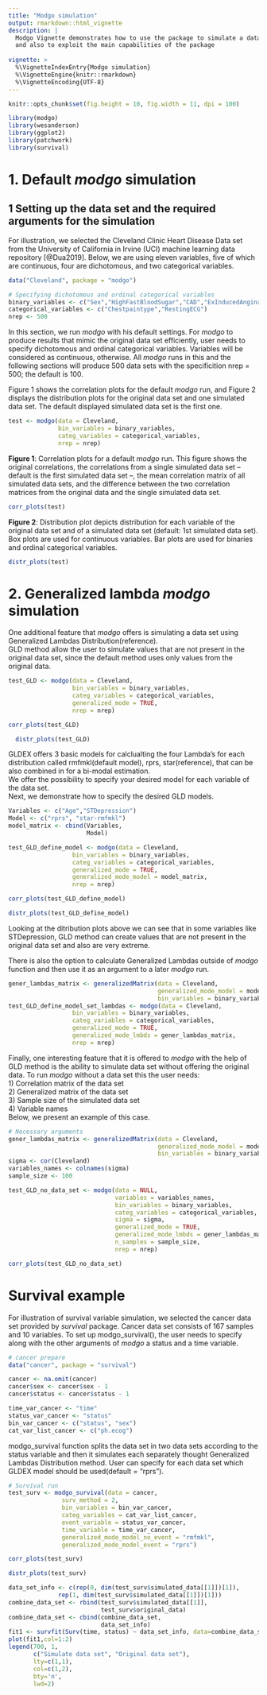 ---
title: "Modgo simulation"
output: rmarkdown::html_vignette
description: |
  Modgo Vignette demonstrates how to use the package to simulate a data set, 
  and also to exploit the main capabilities of the package
  
vignette: >
  %\VignetteIndexEntry{Modgo simulation}
  %\VignetteEngine{knitr::rmarkdown}
  %\VignetteEncoding{UTF-8}
---
```{r include = FALSE}
knitr::opts_chunk$set(fig.height = 10, fig.width = 11, dpi = 100)
```

```{r setup, warning=FALSE, include = FALSE}
library(modgo)
library(wesanderson)
library(ggplot2)
library(patchwork)
library(survival)
```
# 1. Default *modgo* simulation
## 1 Setting up the data set and the required arguments for the simulation

For illustration, we selected the Cleveland Clinic Heart Disease Data set from the University of California in Irvine (UCI) machine learning data repository [@Dua2019]. 
Below, we are using eleven variables, five of which are continuous, four are dichotomous, and two categorical variables.
```{r data}
data("Cleveland", package = "modgo")
```

```{r basic_arguments}
# Specifying dichotomous and ordinal categorical variables
binary_variables <- c("Sex","HighFastBloodSugar","CAD","ExInducedAngina")
categorical_variables <- c("Chestpaintype","RestingECG")
nrep <- 500
```

In this section, we run *modgo* with his default settings. For *modgo* to produce
results that mimic the original data set efficiently, user needs to specify dichotomous and ordinal categorical variables. Variables will be considered as continuous, otherwise. All *modgo* runs in this and the following sections will produce 500 data sets with the specificition nrep = 500; the default is 100. 

Figure 1 shows the correlation plots for the default *modgo* run, and Figure 2 displays the distribution plots for the original data set and one simulated data set. The default displayed simulated data set is the first one.

```{r default_test}
test <- modgo(data = Cleveland,
              bin_variables = binary_variables,
              categ_variables = categorical_variables,
              nrep = nrep)
```


**Figure 1**: Correlation plots for a default *modgo* run. 
This figure shows the original correlations, the correlations from a single simulated data set -- default is the first simulated data set --, the mean correlation matrix of all simulated data sets, and the difference between the two correlation matrices from the original data and the single simulated data set.  

```{r correlation_default,echo=FALSE}
corr_plots(test)
```


**Figure 2**: Distribution plot depicts distribution for each variable of the 
original data set and of a simulated data set (default: 1st simulated data set). 
Box plots are used for continuous variables. Bar plots are used for binaries and ordinal 
categorical variables.   

```{r distr_default,echo=FALSE}
distr_plots(test)
```


# 2. Generalized lambda *modgo* simulation

One additional feature that *modgo* offers is simulating a data set using
Generalized Lambdas Distribution(reference).  
GLD method allow the user to simulate values that are not present in the
original data set, since the default method uses only values from the original
data.



```{r GLD_run}
test_GLD <- modgo(data = Cleveland,
                  bin_variables = binary_variables,
                  categ_variables = categorical_variables,
                  generalized_mode = TRUE,
                  nrep = nrep)
```



```{r correlation_GLD,echo=FALSE}
corr_plots(test_GLD)
```

```{r distr_GLD,echo=FALSE}
  distr_plots(test_GLD)
```

GLDEX offers 3 basic models for calclualting the four Lambda's for each
distribution called rmfmkl(default model), rprs, star(reference), that can be also combined in
for a bi-modal estimation.  
We offer the possibility to specify your desired model for each variable of the 
data set.  
Next, we demonstrate how to specify the desired GLD models.



```{r arguments_GLD_def_model}
Variables <- c("Age","STDepression")
Model <- c("rprs", "star-rmfmkl")
model_matrix <- cbind(Variables,
                      Model)
```

```{r GLD_run_def_model}
test_GLD_define_model <- modgo(data = Cleveland,
                  bin_variables = binary_variables,
                  categ_variables = categorical_variables,
                  generalized_mode = TRUE,
                  generalized_mode_model = model_matrix,
                  nrep = nrep)
```



```{r correlation_GLD_def_model,echo=FALSE}
corr_plots(test_GLD_define_model)
```

```{r distr_GLD_def_model,echo=FALSE}
distr_plots(test_GLD_define_model)
```

Looking at the ditribution plots above we can see that in some variables like
STDepression, GLD method can create values that are not present in the original
data set and also are very extreme.

There is also the option to calculate Generalized Lambdas outside of *modgo*
function and then use it as an argument to a later *modgo* run.

```{r GLD_run_def_model_set_lambdas}
gener_lambdas_matrix <- generalizedMatrix(data = Cleveland,
                                          generalized_mode_model = model_matrix,
                                          bin_variables = binary_variables) 
test_GLD_define_model_set_lambdas <- modgo(data = Cleveland,
                  bin_variables = binary_variables,
                  categ_variables = categorical_variables,
                  generalized_mode = TRUE,
                  generalized_mode_lmbds = gener_lambdas_matrix,
                  nrep = nrep)
```

Finally, one interesting feature that it is offered to *modgo* with the help of 
GLD method is the ability to simulate data set without offering the original data.
To run *modgo* without a data set this the user needs:  
1) Correlation matrix of the data set  
2) Generalized matrix of the data set  
3) Sample size of the simulated data set  
4) Variable names  
Below, we present an example of this case.
```{r GLD_run_no_data_set}
# Necessary arguments
gener_lambdas_matrix <- generalizedMatrix(data = Cleveland,
                                          generalized_mode_model = model_matrix,
                                          bin_variables = binary_variables)
sigma <- cor(Cleveland)
variables_names <- colnames(sigma)
sample_size <- 100

test_GLD_no_data_set <- modgo(data = NULL,
                              variables = variables_names,
                              bin_variables = binary_variables,
                              categ_variables = categorical_variables,
                              sigma = sigma,
                              generalized_mode = TRUE,
                              generalized_mode_lmbds = gener_lambdas_matrix,
                              n_samples = sample_size,
                              nrep = nrep)


```

```{r correlation_GLD_run_no_data_set,echo=FALSE}
corr_plots(test_GLD_no_data_set)
```

# Survival example

For illustration of survival variable simulation, we selected the cancer data set
provided by *survival* package. Cancer data set consists of 167 samples and
10 variables. To set up modgo_survival(), the user needs to specify along with 
the other arguments of *modgo* a status and a time variable.
```{r survival_data_set}
# cancer prepare
data("cancer", package = "survival")

cancer <- na.omit(cancer)
cancer$sex <- cancer$sex - 1
cancer$status <- cancer$status - 1

time_var_cancer <- "time"
status_var_cancer <- "status"
bin_var_cancer <- c("status", "sex")
cat_var_list_cancer <- c("ph.ecog")


```

modgo_survival function splits the data set in two data sets according to
the status variable and then it simulates each separately thought Generalized
Lambdas Distribution method. User can specify for each data set which GLDEX
model should be used(default = "rprs").

```{r survival_data_set_run}
# Survival run
test_surv <- modgo_survival(data = cancer,
               surv_method = 2,
               bin_variables = bin_var_cancer,
               categ_variables = cat_var_list_cancer,
               event_variable = status_var_cancer,
               time_variable = time_var_cancer,
               generalized_mode_model_no_event = "rmfmkl",
               generalized_mode_model_event = "rprs")

```

```{r survival_data_set_corr, echo=FALSE}
corr_plots(test_surv)
```
```{r survival_data_set_distr, echo=FALSE}
distr_plots(test_surv)
```

```{r survival_data_set_coxplots}
data_set_info <- c(rep(0, dim(test_surv$simulated_data[[1]])[1]),
              rep(1, dim(test_surv$simulated_data[[1]])[1]))
combine_data_set <- rbind(test_surv$simulated_data[[1]],
                          test_surv$original_data)
combine_data_set <- cbind(combine_data_set,
                          data_set_info)
fit1 <- survfit(Surv(time, status) ~ data_set_info, data=combine_data_set)
plot(fit1,col=1:2)
legend(700, 1,
       c("Simulate data set", "Original data set"),
       lty=c(1,1),
       col=c(1,2),
       bty='n',
       lwd=2)
```
